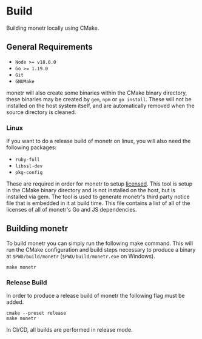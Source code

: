 
# Build

Building monetr locally using CMake.

## General Requirements

- `Node >= v18.0.0`
- `Go >= 1.19.0`
- `Git`
- `GNUMake`

monetr will also create some binaries within the CMake binary directory, these binaries may be created by `gem`, `npm`
or `go install`. These will not be installed on the host system itself, and are automatically removed when the source
directory is cleaned.

### Linux

If you want to do a release build of monetr on linux, you will also need the following packages:

- `ruby-full`
- `libssl-dev`
- `pkg-config`

These are required in order for monetr to setup [licensed](https://github.com/github/licensed). This tool is setup in
the CMake binary directory and is not installed on the host, but is installed via gem. The tool is used to generate
monetr's third party notice file that is embedded in it at build time. This file contains a list of all of the licenses
of all of monetr's Go and JS dependencies.

## Building monetr

To build monetr you can simply run the following make command. This will run the CMake configuration and build steps
necessary to produce a binary at `$PWD/build/monetr` (`$PWD/build/monetr.exe` on Windows).

```shell filename="Shell"
make monetr
```

### Release Build

In order to produce a release build of monetr the following flag must be added.

```shell filename="Shell"
cmake --preset release
make monetr
```

<Callout type="info">
  In CI/CD, all builds are performed in release mode.
</Callout>


